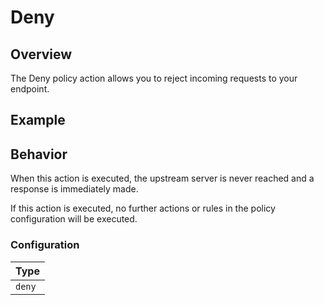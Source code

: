 
# Deny

## Overview

The Deny policy action allows you to reject incoming requests to your endpoint.

## Example

<ExampleTLS />

## Behavior

When this action is executed, the upstream server is never reached and a response is immediately made.

If this action is executed, no further actions or rules in the policy configuration will be executed.

### Configuration

| Type   |
| ------ |
| `deny` |
